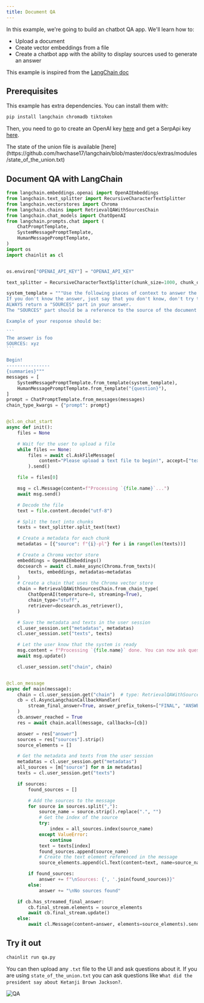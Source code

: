 ```yaml
---
title: Document QA
---
```


In this example, we're going to build an chatbot QA app. We'll learn how to:

- Upload a document
- Create vector embeddings from a file
- Create a chatbot app with the ability to display sources used to generate an answer

This example is inspired from the [LangChain doc](https://python.langchain.com/en/latest/use_cases/question_answering.html)

## Prerequisites

This example has extra dependencies. You can install them with:

```bash
pip install langchain chromadb tiktoken
```

Then, you need to go to create an OpenAI key [here](https://platform.openai.com/account/api-keys) and get a SerpApi key [here](https://serpapi.com/).

<Note>
  The state of the union file is available
  [here](https://github.com/hwchase17/langchain/blob/master/docs/extras/modules/state_of_the_union.txt)
</Note>

## Document QA with LangChain

````python qa.py
from langchain.embeddings.openai import OpenAIEmbeddings
from langchain.text_splitter import RecursiveCharacterTextSplitter
from langchain.vectorstores import Chroma
from langchain.chains import RetrievalQAWithSourcesChain
from langchain.chat_models import ChatOpenAI
from langchain.prompts.chat import (
    ChatPromptTemplate,
    SystemMessagePromptTemplate,
    HumanMessagePromptTemplate,
)
import os
import chainlit as cl


os.environ["OPENAI_API_KEY"] = "OPENAI_API_KEY"

text_splitter = RecursiveCharacterTextSplitter(chunk_size=1000, chunk_overlap=100)

system_template = """Use the following pieces of context to answer the users question.
If you don't know the answer, just say that you don't know, don't try to make up an answer.
ALWAYS return a "SOURCES" part in your answer.
The "SOURCES" part should be a reference to the source of the document from which you got your answer.

Example of your response should be:

```
The answer is foo
SOURCES: xyz
```

Begin!
----------------
{summaries}"""
messages = [
    SystemMessagePromptTemplate.from_template(system_template),
    HumanMessagePromptTemplate.from_template("{question}"),
]
prompt = ChatPromptTemplate.from_messages(messages)
chain_type_kwargs = {"prompt": prompt}


@cl.on_chat_start
async def init():
    files = None

    # Wait for the user to upload a file
    while files == None:
        files = await cl.AskFileMessage(
            content="Please upload a text file to begin!", accept=["text/plain"]
        ).send()

    file = files[0]

    msg = cl.Message(content=f"Processing `{file.name}`...")
    await msg.send()

    # Decode the file
    text = file.content.decode("utf-8")

    # Split the text into chunks
    texts = text_splitter.split_text(text)

    # Create a metadata for each chunk
    metadatas = [{"source": f"{i}-pl"} for i in range(len(texts))]

    # Create a Chroma vector store
    embeddings = OpenAIEmbeddings()
    docsearch = await cl.make_async(Chroma.from_texts)(
        texts, embeddings, metadatas=metadatas
    )
    # Create a chain that uses the Chroma vector store
    chain = RetrievalQAWithSourcesChain.from_chain_type(
        ChatOpenAI(temperature=0, streaming=True),
        chain_type="stuff",
        retriever=docsearch.as_retriever(),
    )

    # Save the metadata and texts in the user session
    cl.user_session.set("metadatas", metadatas)
    cl.user_session.set("texts", texts)

    # Let the user know that the system is ready
    msg.content = f"Processing `{file.name}` done. You can now ask questions!"
    await msg.update()

    cl.user_session.set("chain", chain)


@cl.on_message
async def main(message):
    chain = cl.user_session.get("chain")  # type: RetrievalQAWithSourcesChain
    cb = cl.AsyncLangchainCallbackHandler(
        stream_final_answer=True, answer_prefix_tokens=["FINAL", "ANSWER"]
    )
    cb.answer_reached = True
    res = await chain.acall(message, callbacks=[cb])

    answer = res["answer"]
    sources = res["sources"].strip()
    source_elements = []

    # Get the metadata and texts from the user session
    metadatas = cl.user_session.get("metadatas")
    all_sources = [m["source"] for m in metadatas]
    texts = cl.user_session.get("texts")

    if sources:
        found_sources = []

        # Add the sources to the message
        for source in sources.split(","):
            source_name = source.strip().replace(".", "")
            # Get the index of the source
            try:
                index = all_sources.index(source_name)
            except ValueError:
                continue
            text = texts[index]
            found_sources.append(source_name)
            # Create the text element referenced in the message
            source_elements.append(cl.Text(content=text, name=source_name))

        if found_sources:
            answer += f"\nSources: {', '.join(found_sources)}"
        else:
            answer += "\nNo sources found"

    if cb.has_streamed_final_answer:
        cb.final_stream.elements = source_elements
        await cb.final_stream.update()
    else:
        await cl.Message(content=answer, elements=source_elements).send()
````

## Try it out

```bash
chainlit run qa.py
```

You can then upload any `.txt` file to the UI and ask questions about it.
If you are using `state_of_the_union.txt` you can ask questions like `What did the president say about Ketanji Brown Jackson?`.

![QA](/images/qa.png)
